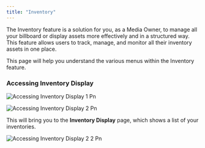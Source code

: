 ```yaml
---
title: "Inventory"
---
```


The Inventory feature is a solution for you, as a Media Owner, to manage all your billboard or display assets more effectively and in a structured way. This feature allows users to track, manage, and monitor all their inventory assets in one place.

This page will help you understand the various menus within the Inventory feature.

### Accessing Inventory Display

![Accessing Inventory Display 1 Pn](/images/AccessingInventoryDisplay-1.png)

![Accessing Inventory Display 2 Pn](/images/AccessingInventoryDisplay-2.png)

This will bring you to the **Inventory Display** page, which shows a list of your inventories.

![Accessing Inventory Display 2 2 Pn](/images/AccessingInventoryDisplay-2.2.png)
